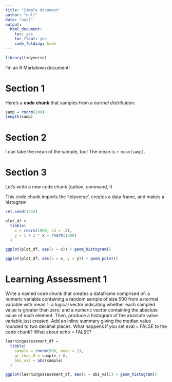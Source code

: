 ```yaml
---
title: "Simple document"
author: "null"
date: "null"
output:
  html_document:
    toc: yes
    toc_float: yes
    code_folding: hide
---
```


```r
library(tidyverse)
```


I'm an R Markdown document! 

# Section 1

Here's a **code chunk** that samples from 
a _normal distribution_:

```r
samp = rnorm(100)
length(samp)
```

# Section 2

I can take the mean of the sample, too!
The mean is `r mean(samp)`.

# Section 3 

Let's write a new code chunk (option, command, I)

This code chunk imports the 'tidyverse', creates a data frame, and makes a histogram


```r

set.seed(1234) 

plot_df = 
  tibble(
    x = rnorm(1000, sd = .5),
    y = 1 + 2 * x + rnorm(1000)
  )

ggplot(plot_df, aes(x = x)) + geom_histogram() 

ggplot(plot_df, aes(x = x, y = y)) + geom_point() 
```

# Learning Assessment 1

Write a named code chunk that creates a dataframe comprised of: a numeric variable containing a random sample of size 500 from a normal variable with mean 1; a logical vector indicating whether each sampled value is greater than zero; and a numeric vector containing the absolute value of each element. Then, produce a histogram of the absolute value variable just created. Add an inline summary giving the median value rounded to two decimal places. What happens if you set eval = FALSE to the code chunk? What about echo = FALSE?


```r
learningassessment_df = 
  tibble(
    sample = rnorm(500, mean = 1), 
    gr_than_0 = sample > 0, 
    abs_val = abs(sample)
  )

ggplot(learningassessment_df, aes(x = abs_val)) + geom_histogram() 
```

